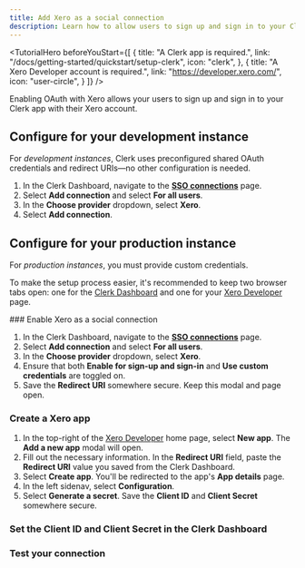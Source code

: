 ```yaml
---
title: Add Xero as a social connection
description: Learn how to allow users to sign up and sign in to your Clerk app with their Xero account using OAuth.
---
```


<TutorialHero
  beforeYouStart={[
    {
      title: "A Clerk app is required.",
      link: "/docs/getting-started/quickstart/setup-clerk",
      icon: "clerk",
    },
    {
      title: "A Xero Developer account is required.",
      link: "https://developer.xero.com/",
      icon: "user-circle",
    }
  ]}
/>

Enabling OAuth with Xero allows your users to sign up and sign in to your Clerk app with their Xero account.

## Configure for your development instance

For _development instances_, Clerk uses preconfigured shared OAuth credentials and redirect URIs—no other configuration is needed.

1. In the Clerk Dashboard, navigate to the [**SSO connections**](https://dashboard.clerk.com/~/user-authentication/sso-connections) page.
1. Select **Add connection** and select **For all users**.
1. In the **Choose provider** dropdown, select **Xero**.
1. Select **Add connection**.

## Configure for your production instance

For _production instances_, you must provide custom credentials.

To make the setup process easier, it's recommended to keep two browser tabs open: one for the [Clerk Dashboard](https://dashboard.clerk.com/~/user-authentication/sso-connections) and one for your [Xero Developer](https://developer.xero.com) page.

<Steps>
  ### Enable Xero as a social connection

  1. In the Clerk Dashboard, navigate to the [**SSO connections**](https://dashboard.clerk.com/~/user-authentication/sso-connections) page.
  1. Select **Add connection** and select **For all users**.
  1. In the **Choose provider** dropdown, select **Xero**.
  1. Ensure that both **Enable for sign-up and sign-in** and **Use custom credentials** are toggled on.
  1. Save the **Redirect URI** somewhere secure. Keep this modal and page open.

  ### Create a Xero app

  1. In the top-right of the [Xero Developer](https://developer.xero.com/app/manage/) home page, select **New app**. The **Add a new app** modal will open.
  1. Fill out the necessary information. In the **Redirect URI** field, paste the **Redirect URI** value you saved from the Clerk Dashboard.
  1. Select **Create app**. You'll be redirected to the app's **App details** page.
  1. In the left sidenav, select **Configuration**.
  1. Select **Generate a secret**. Save the **Client ID** and **Client Secret** somewhere secure.

  ### Set the Client ID and Client Secret in the Clerk Dashboard

  <Include src="_partials/authentication/social-connections/set-client-id-secret" />

  ### Test your connection

  <Include src="_partials/authentication/social-connections/test-your-connection" />
</Steps>
